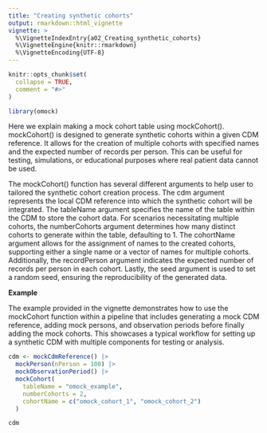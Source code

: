 ```yaml
---
title: "Creating synthetic cohorts"
output: rmarkdown::html_vignette
vignette: >
  %\VignetteIndexEntry{a02_Creating_synthetic_cohorts}
  %\VignetteEngine{knitr::rmarkdown}
  %\VignetteEncoding{UTF-8}
---
```


```r
knitr::opts_chunk$set(
  collapse = TRUE,
  comment = "#>"
)
```

```r
library(omock)
```

Here we explain making a mock cohort table using mockCohort(). mockCohort() is designed to generate synthetic cohorts within a given CDM reference. It allows for the creation of multiple cohorts with specified names and the expected number of records per person. This can be useful for testing, simulations, or educational purposes where real patient data cannot be used.

The mockCohort() function has several different arguments to help user to tailored the synthetic cohort creation process. The cdm argument represents the local CDM reference into which the synthetic cohort will be integrated. The tableName argument specifies the name of the table within the CDM to store the cohort data. For scenarios necessitating multiple cohorts, the numberCohorts argument determines how many distinct cohorts to generate within the table, defaulting to 1. The cohortName argument allows for the assignment of names to the created cohorts, supporting either a single name or a vector of names for multiple cohorts. Additionally, the recordPerson argument indicates the expected number of records per person in each cohort. Lastly, the seed argument is used to set a random seed, ensuring the reproducibility of the generated data.


**Example**

The example provided in the vignette demonstrates how to use the mockCohort function within a pipeline that includes generating a mock CDM reference, adding mock persons, and observation periods before finally adding the mock cohorts. This showcases a typical workflow for setting up a synthetic CDM with multiple components for testing or analysis.

```r

cdm <- mockCdmReference() |>
  mockPerson(nPerson = 100) |>
  mockObservationPeriod() |>
  mockCohort(
    tableName = "omock_example",
    numberCohorts = 2,
    cohortName = c("omock_cohort_1", "omock_cohort_2")
  )

cdm

```
